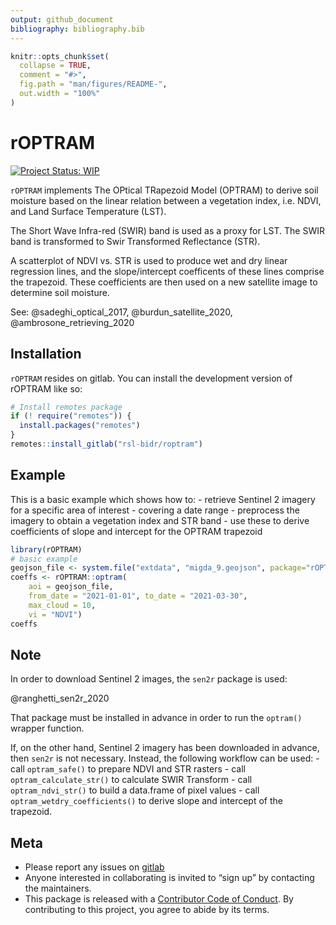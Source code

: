 ```yaml
---
output: github_document
bibliography: bibliography.bib  
---
```


<!-- README.md is generated from README.Rmd. Please edit that file -->


```r
knitr::opts_chunk$set(
  collapse = TRUE,
  comment = "#>",
  fig.path = "man/figures/README-",
  out.width = "100%"
)
```

# rOPTRAM

<!-- badges: start -->
[![Project Status: WIP](https://www.repostatus.org/badges/latest/wip.svg)](https://www.repostatus.org/#wip)
<!-- badges: end -->

`rOPTRAM` implements The OPtical TRapezoid Model (OPTRAM) 
  to derive soil moisture based on the linear relation
  between a vegetation index, i.e. NDVI, and Land Surface Temperature (LST).
  
  The Short Wave Infra-red (SWIR) band is used as a proxy for LST. The SWIR band is transformed to Swir Transformed Reflectance (STR).
  
  A scatterplot of NDVI vs. STR is used to produce wet and dry linear regression lines, and the slope/intercept coefficents of these lines comprise the trapezoid. These coefficients are then used on a new satellite image to determine soil moisture.

  See:  @sadeghi_optical_2017, @burdun_satellite_2020, @ambrosone_retrieving_2020


## Installation

`rOPTRAM` resides on gitlab.
You can install the development version of rOPTRAM like so:

``` r
# Install remotes package
if (! require("remotes")) {
  install.packages("remotes")
}
remotes::install_gitlab("rsl-bidr/roptram")
```

## Example

This is a basic example which shows how to:
  - retrieve Sentinel 2 imagery for a specific area of interest
  - covering a date range
  - preprocess the imagery to obtain a vegetation index and STR band
  - use these to derive coefficients of slope and intercept for the OPTRAM trapezoid

```r
library(rOPTRAM)
# basic example
geojson_file <- system.file("extdata", "migda_9.geojson", package="rOPTRAM")
coeffs <- rOPTRAM::optram(
    aoi = geojson_file,
    from_date = "2021-01-01", to_date = "2021-03-30",
    max_cloud = 10,
    vi = "NDVI")
coeffs
```

## Note

In order to download Sentinel 2 images, the `sen2r` package is used:

@ranghetti_sen2r_2020

That package must be installed in advance in order to run the `optram()` wrapper function.

If, on the other hand, Sentinel 2 imagery has been downloaded in advance, then `sen2r` is not necessary.
Instead, the following workflow can be used:
  - call `optram_safe()` to prepare NDVI and STR rasters
  - call `optram_calculate_str()` to calculate SWIR Transform
  - call `optram_ndvi_str()` to build a data.frame of pixel values
  - call `optram_wetdry_coefficients()` to derive slope and intercept of the trapezoid. 

## Meta

  - Please report any issues on [gitlab](https://gitlab.com/rsl-bidr/roptram/-/issues)
  - Anyone interested in collaborating is invited to "sign up" by contacting the maintainers.
  - This package is released with a [Contributor Code of Conduct](https://github.com/ropensci/.github/blob/master/CODE_OF_CONDUCT.md). By contributing to this project, you agree to abide by its terms.
